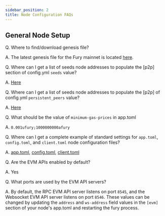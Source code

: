 ```yaml
---
sidebar_position: 2
title: Node Configuration FAQs
---
```


## General Node Setup

Q. Where to find/download genesis file?

A. The latest genesis file for the Fury mainnet is located [here]( https://fury-genesis-files.s3.us-east-1.amazonaws.com/highbury_710-1/genesis.json).

Q. Where can I get a list of seeds node addresses to populate the [p2p] section of config.yml `seeds` value?

A. [Here](https://polkachu.com/seeds/fury)

Q.  Where can I get a list of seeds node addresses to populate the [p2p] of config.yml `persistent_peers` value?

A. [Here](https://polkachu.com/live_peers/fury)

Q. What should be the value of `minimum-gas-prices` in app.toml

A. `0.001ufury;1000000000afury`

Q. Where can I get a complete example of standard settings for `app.toml`, `config.toml`, and `client.toml` node configuration files?

A. [app.toml](../../static/files/fury.service/app.toml), [config.toml](../../static/files/fury.service/config.toml), [client.toml](../../static/files/fury.service/client.toml)


Q. Are the EVM APIs enabled by default?

A. Yes

Q. What ports are used by the EVM API servers?

A. By default, the RPC EVM API server listens on port `8545`, and the Websocket EVM API server listens on port `8546`. These values can be changed by updating the `address` and `ws-address` field values in the `[evm]` section of your node's app.toml and restarting the fury process.
